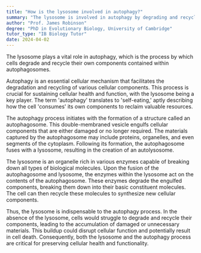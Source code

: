 ```yaml
---
title: "How is the lysosome involved in autophagy?"
summary: "The lysosome is involved in autophagy by degrading and recycling cellular components within autophagosomes."
author: "Prof. James Robinson"
degree: "PhD in Evolutionary Biology, University of Cambridge"
tutor_type: "IB Biology Tutor"
date: 2024-04-02
---
```


The lysosome plays a vital role in autophagy, which is the process by which cells degrade and recycle their own components contained within autophagosomes.

Autophagy is an essential cellular mechanism that facilitates the degradation and recycling of various cellular components. This process is crucial for sustaining cellular health and function, with the lysosome being a key player. The term 'autophagy' translates to 'self-eating,' aptly describing how the cell 'consumes' its own components to reclaim valuable resources.

The autophagy process initiates with the formation of a structure called an autophagosome. This double-membraned vesicle engulfs cellular components that are either damaged or no longer required. The materials captured by the autophagosome may include proteins, organelles, and even segments of the cytoplasm. Following its formation, the autophagosome fuses with a lysosome, resulting in the creation of an autolysosome.

The lysosome is an organelle rich in various enzymes capable of breaking down all types of biological molecules. Upon the fusion of the autophagosome and lysosome, the enzymes within the lysosome act on the contents of the autophagosome. These enzymes degrade the engulfed components, breaking them down into their basic constituent molecules. The cell can then recycle these molecules to synthesize new cellular components.

Thus, the lysosome is indispensable to the autophagy process. In the absence of the lysosome, cells would struggle to degrade and recycle their components, leading to the accumulation of damaged or unnecessary materials. This buildup could disrupt cellular function and potentially result in cell death. Consequently, both the lysosome and the autophagy process are critical for preserving cellular health and functionality.
    